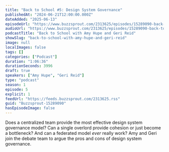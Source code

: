 ```yaml
---
title: "Back to School #5: Design System Governance"
publishedAt: "2024-06-21T12:00:00.000Z"
dateAdded: "2025-06-13"
episodeUrl: "https://www.buzzsprout.com/2313625/episodes/15289090-back-to-school-5-design-system-governance.mp3"
audioUrl: "https://www.buzzsprout.com/2313625/episodes/15289090-back-to-school-5-design-system-governance.mp3"
podcastTitle: "Back to School with Amy Hupe and Geri Reid"
showSlug: "back-to-school-with-amy-hupe-and-geri-reid"
image: null
localImages: false
tags: []
categories: ["Podcast"]
duration: "1:06:36"
durationSeconds: 3996
draft: true
speakers: ["Amy Hupe", "Geri Reid"]
type: "podcast"
season: 1
episode: 5
explicit: 1
feedUrl: "https://feeds.buzzsprout.com/2313625.rss"
guid: "Buzzsprout-15289090"
hasEpisodeImage: false
---
```

Does a centralized team provide the most effective design system governance model? Can a single overlord provide cohesion or just become a bottleneck? And can a federated model _ever_ really work? Amy and Geri join the debate team to argue the pros and cons of design system governance.
